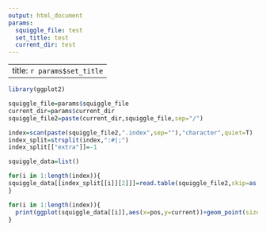 ```yaml
---
output: html_document
params:
  squiggle_file: test
  set_title: test
  current_dir: test
---
```


---
title: `r params$set_title`
---

```r

library(ggplot2)

squiggle_file=params$squiggle_file
current_dir=params$current_dir
squiggle_file2=paste(current_dir,squiggle_file,sep="/")

index=scan(paste(squiggle_file2,".index",sep=""),"character",quiet=T)
index_split=strsplit(index,":#|;")
index_split[["extra"]]=-1

squiggle_data=list()

for(i in 1:length(index)){
squiggle_data[[index_split[[i]][2]]]=read.table(squiggle_file2,skip=as.integer(index_split[[i]][1]),nrows=as.integer(index_split[[i+1]][1])-as.integer(index_split[[i]][1])-2,header=T,stringsAsFactors = F,sep="\t")
}

for(i in 1:length(index)){
  print(ggplot(squiggle_data[[i]],aes(x=pos,y=current))+geom_point(size=0.2)+geom_line(size=0.2)+ ggtitle(index_split[[i]][2])+theme_bw())
}

```

